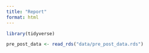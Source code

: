 ```yaml
---
title: "Report"
format: html
---
```


```r
library(tidyverse)
```

```r
pre_post_data <- read_rds("data/pre_post_data.rds")
```


